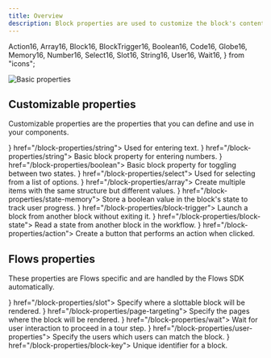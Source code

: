 ```yaml
---
title: Overview
description: Block properties are used to customize the block's content, appearance, and behavior.
---
```


  Action16,
  Array16,
  Block16,
  BlockTrigger16,
  Boolean16,
  Code16,
  Globe16,
  Memory16,
  Number16,
  Select16,
  Slot16,
  String16,
  User16,
  Wait16,
} from "icons";

![Basic properties](/block-properties/basic-properties.png)

## Customizable properties

Customizable properties are the properties that you can define and use in your components.

<Cards>
  <Card title="String" icon={<String16 />} href="/block-properties/string">
    Used for entering text.
  </Card>
  <Card title="Number" icon={<Number16 />} href="/block-properties/string">
    Basic block property for entering numbers.
  </Card>
  <Card title="Boolean" icon={<Boolean16 />} href="/block-properties/boolean">
    Basic block property for toggling between two states.
  </Card>
  <Card title="Select" icon={<Select16 />} href="/block-properties/select">
    Used for selecting from a list of options.
  </Card>
  <Card title="Array" icon={<Array16 />} href="/block-properties/array">
    Create multiple items with the same structure but different values.
  </Card>
  <Card title="State memory" icon={<Memory16 />} href="/block-properties/state-memory">
    Store a boolean value in the block's state to track user progress.
  </Card>
  <Card title="Block trigger" icon={<BlockTrigger16 />} href="/block-properties/block-trigger">
    Launch a block from another block without exiting it.
  </Card>
  <Card title="Block state" icon={<Block16 />} href="/block-properties/block-state">
    Read a state from another block in the workflow.
  </Card>
  <Card title="Action" icon={<Action16 />} href="/block-properties/action">
    Create a button that performs an action when clicked.
  </Card>

</Cards>

## Flows properties

These properties are Flows specific and are handled by the Flows SDK automatically.

<Cards>
  <Card title="Slot" icon={<Slot16 />} href="/block-properties/slot">
    Specify where a slottable block will be rendered.
  </Card>
  <Card title="Page targeting" icon={<Globe16 />} href="/block-properties/page-targeting">
    Specify the pages where the block will be rendered.
  </Card>
  <Card title="Wait" icon={<Wait16 />} href="/block-properties/wait">
   Wait for user interaction to proceed in a tour step.
  </Card>
  <Card title="User properties" icon={<User16 />} href="/block-properties/user-properties">
    Specify the users which users can match the block.
  </Card>
  <Card title="Block key" icon={<Code16 />} href="/block-properties/block-key">
    Unique identifier for a block.
  </Card>

</Cards>
